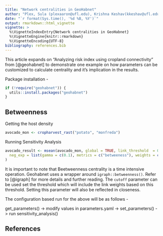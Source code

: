 ```yaml
---
title: "Network centralities in GeoHabnet"
author: "Plex, Sula (plexaaron@ufl.edu), Krishna Keshav(kkeshav@ufl.edu)"
date: "`r format(Sys.time(), '%d %B, %Y')`"
output: rmarkdown::html_vignette
vignette: >
  %\VignetteIndexEntry{Network centralities in GeoHabnet}
  %\VignetteEngine{knitr::rmarkdown}
  %\VignetteEncoding{UTF-8}
bibliography: references.bib
---
```


This article expands on "Analyzing risk index using cropland connectivity" from [@geohabnet] to demonstrate one example on how parameters can be customized to calculate centrality and it's implication in the results.

Package installation -

```r
if (!require("geohabnet")) {
  utils::install.packages("geohabnet")
}
```

## Betweenness

Getting the host density

```r
avocado_mon <- cropharvest_rast("potato", "monfreda")
```

Running Sensitivity Analysis

```r
avocado_result <- msean(avocado_mon, global = TRUE, link_threshold  = 0.000001, inv_pl = list(beta = c(0.5), metrics = c("betweeness"), weights = c(100), cutoff = -1), res = 24,
  neg_exp = list(gamma = c(0.1), metrics = c("betweeness"), weights = c(100), cutoff = -1)
)
```

It is important to note that Beetweenness centrality is a time intensive operation. Geohabnet uses a wrapper around `igraph::betweenness()`. Refer to [@igraph] for more details and further reading. The `cutoff` parameter can be used set the threshold which will include the link weights based on this threshold. Setting this parameter will also be reflected in closeness.

The configuration based run for the above will be as follows -

get_parameters() -\> modify values in parameters.yaml -\> set_parameters() -\> run sensitivity_analysis()

## References
